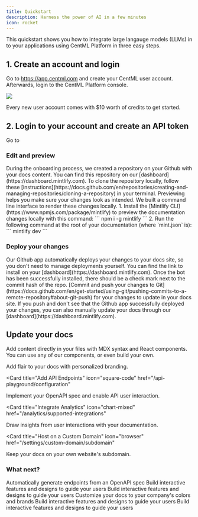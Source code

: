 ```yaml
---
title: Quickstart
description: Harness the power of AI in a few minutes
icon: rocket
---
```


This quickstart shows you how to integrate large langauge models (LLMs) in to your applications using CentML Platform in three easy steps.

## 1. Create an account and login
Go to https://app.centml.com and create your CentML user account. Afterwards, login to the CentML Platform console.

<Frame>
    <img src="/images/homepage.png" style={{ borderRadius: '0.5rem' }} />
</Frame>

Every new user account comes with $10 worth of credits to get started.

## 2. Login to your account and create an API token
Go to

### Edit and preview

<AccordionGroup>
  <Accordion icon="github" title="Clone your docs locally">
    During the onboarding process, we created a repository on your Github with
    your docs content. You can find this repository on our
    [dashboard](https://dashboard.mintlify.com). To clone the repository
    locally, follow these
    [instructions](https://docs.github.com/en/repositories/creating-and-managing-repositories/cloning-a-repository)
    in your terminal.
  </Accordion>
  <Accordion icon="rectangle-terminal" title="Preview changes">
    Previewing helps you make sure your changes look as intended. We built a
    command line interface to render these changes locally. 1. Install the
    [Mintlify CLI](https://www.npmjs.com/package/mintlify) to preview the
    documentation changes locally with this command: ``` npm i -g mintlify ```
    2. Run the following command at the root of your documentation (where
    `mint.json` is): ``` mintlify dev ```
  </Accordion>
</AccordionGroup>

### Deploy your changes

<AccordionGroup>

<Accordion icon="message-bot" title="Install our Github app">
  Our Github app automatically deploys your changes to your docs site, so you
  don't need to manage deployments yourself. You can find the link to install on
  your [dashboard](https://dashboard.mintlify.com). Once the bot has been
  successfully installed, there should be a check mark next to the commit hash
  of the repo.
</Accordion>
<Accordion icon="rocket" title="Push your changes">
  [Commit and push your changes to
  Git](https://docs.github.com/en/get-started/using-git/pushing-commits-to-a-remote-repository#about-git-push)
  for your changes to update in your docs site. If you push and don't see that
  the Github app successfully deployed your changes, you can also manually
  update your docs through our [dashboard](https://dashboard.mintlify.com).
</Accordion>

</AccordionGroup>

## Update your docs

Add content directly in your files with MDX syntax and React components. You can use any of our components, or even build your own.

<CardGroup>

<Card title="Style Your Docs" icon="paintbrush" href="/settings/global">
  Add flair to your docs with personalized branding.
</Card>

<Card
  title="Add API Endpoints"
  icon="square-code"
  href="/api-playground/configuration"
>
  Implement your OpenAPI spec and enable API user interaction.
</Card>

<Card
  title="Integrate Analytics"
  icon="chart-mixed"
  href="/analytics/supported-integrations"
>
  Draw insights from user interactions with your documentation.
</Card>

<Card
  title="Host on a Custom Domain"
  icon="browser"
  href="/settings/custom-domain/subdomain"
>
  Keep your docs on your own website's subdomain.
</Card>

</CardGroup>

### What next?

<CardGroup cols={3}>
  <Card
    title="Concepts"
    icon="lightbulb"
    href="https://mintlify.com/docs/api-playground/openapi"
  >
    Automatically generate endpoints from an OpenAPI spec
  </Card>
  <Card
    title="Our Services"
    icon="box-open-full"
    href="https://mintlify.com/docs/components/accordion"
  >
    Build interactive features and designs to guide your users
  </Card>
  <Card
    title="Examples"
    icon="screwdriver-wrench"
    href="https://mintlify.com/docs/components/accordion"
  >
    Build interactive features and designs to guide your users
  </Card>
  <Card
    title="Quickstart"
    icon="rocket"
    href="https://mintlify.com/docs/settings/global"
  >
    Customize your docs to your company's colors and brands
  </Card>
  <Card
    title="Clients"
    icon="terminal"
    href="https://mintlify.com/docs/components/accordion"
  >
    Build interactive features and designs to guide your users
  </Card>
  <Card
    title="Resouces and Pricing"
    icon="coins"
    href="https://mintlify.com/docs/components/accordion"
  >
    Build interactive features and designs to guide your users
  </Card>
</CardGroup>
